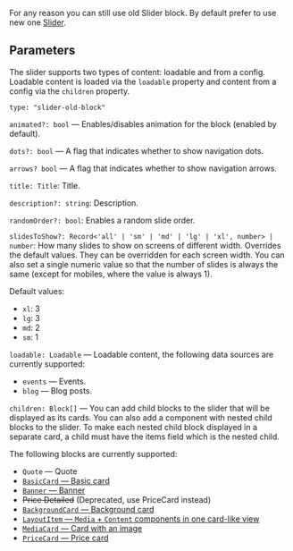 

<Meta of={SliderStories} />
<StoryTemplate>

For any reason you can still use old Slider block. By default prefer to use new one [Slider](?path=/story/blocks-slider--docs&viewMode=docs).

## Parameters

The slider supports two types of content: loadable and from a config. Loadable content is loaded via the `loadable` property and content from a config via the `children` property.

`type: "slider-old-block"`

`animated?: bool` — Enables/disables animation for the block (enabled by default).

`dots?: bool` — A flag that indicates whether to show navigation dots.

`arrows? bool` — A flag that indicates whether to show navigation arrows.

`title: Title`: Title.

`description?: string`: Description.

`randomOrder?: bool`: Enables a random slide order.

`slidesToShow?: Record<'all' | 'sm' | 'md' | 'lg' | 'xl', number> | number`: How many slides to show on screens of different width. Overrides the default values. They can be overridden for each screen width. You can also set a single numeric value so that the number of slides is always the same (except for mobiles, where the value is always 1).

Default values:

- `xl`: 3
- `lg`: 3
- `md`: 2
- `sm`: 1

`loadable: Loadable` — Loadable content, the following data sources are currently supported:

- `events` — Events.
- `blog` — Blog posts.

`children: Block[]` — You can add child blocks to the slider that will be displayed as its cards. You can also add a component with nested child blocks to the slider. To make each nested child block displayed in a separate card, a child must have the items field which is the nested child.

The following blocks are currently supported:

- `Quote` — Quote
- [`BasicCard` — Basic card](?path=/docs/components-cards-basiccard--default)
- [`Banner` — Banner](?path=/docs/блоки-banner--default)
- <s>Price Detailed</s> (Deprecated, use PriceCard instead)
- [`BackgroundCard` — Background card](?path=/docs/components-cards-backgroundcard--default)
- [`LayoutItem` — `Media` + `Content` components in one card-like view](?path=/docs/components-cards-layoutitem--default)
- [`MediaCard` — Card with an image](?path=/docs/blocks-media--default)
- [`PriceCard` — Price card](?path=/docs/components-cards-pricecard--default)

</StoryTemplate>
